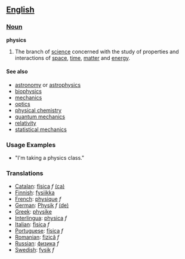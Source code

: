 == [[English]] ==

=== [[Noun]] ===

'''physics'''
# The branch of [[science]] concerned with the study of properties and interactions of [[space]], [[time]], [[matter]] and [[energy]].

==== See also ====

*[[astronomy]] or [[astrophysics]]
*[[biophysics]]
*[[mechanics]]
*[[optics]]
*[[physical chemistry]]
*[[quantum mechanics]]
*[[relativity]]
*[[statistical mechanics]]

=== Usage Examples ===

*"I'm taking a physics class."

=== Translations ===
*[[Catalan]]: [[física]] ''f'' [[:ca:fisica|(ca)]] 
*[[Finnish]]: [[fysiikka]]
*[[French]]: [[physique]] ''f''
*[[German]]: [[Physik]] ''f'' [[:de:Physik|(de)]] 
*[[Greek]]: [[physike]]
*[[Interlingua]]: [[physica]] ''f''
*[[Italian]]: [[fisica]] ''f''
*[[Portuguese]]: [[física]] ''f''
*[[Romanian]]: [[fizică]] ''f''
*[[Russian]]: [[физика]] ''f''
*[[Swedish]]: [[fysik]] ''f''